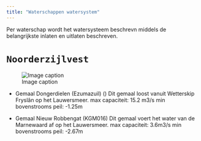 ```yaml
---
title: "Waterschappen watersystem"
---
```


Per waterschap wordt het watersysteem beschrevn middels de belangrijkste inlaten en uitlaten beschreven.

# `Noorderzijlvest`
![Image caption](../img/kunstwerken_NZV_DM.png)

- Gemaal Dongerdielen (Ezumazuil) ()
Dit gemaal loost vanuit Wetterskip Fryslân op het Lauwersmeer.
max capaciteit: 15.2 m3/s
min bovenstrooms peil: -1.25m

- Gemaal Nieuw Robbengat (KGM016)
Dit gemaal voert het water van de Marnewaard af op het Lauwersmeer.
max capaciteit: 3.6m3/s
min bovenstrooms peil: -2.67m
